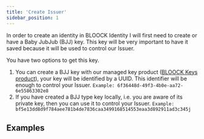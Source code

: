 ```yaml
---
title: 'Create Issuer'
sidebar_position: 1
---
```


In order to create an identity in BLOOCK Identity I will first need to create or have a Baby JubJub (BJJ) key. This key will be very important to have it saved because it will be used to control our Issuer.

You have two options to get this key.

1. You can create a BJJ key with our managed key product ([BLOOCK Keys product](go_to_keys_documentation)), your key will be identified by a UUID. This identifier will be enough to control your Issuer.
   `Example: 6f36448d-49f3-4b0e-aa72-6e55863302e8`
2. If you have created a BJJ type key locally, i.e. you are aware of its private key, then you can use it to control your Issuer.
   `Example: bf5e13dd8d9f784aee781b4de7836caa3499168514553eaa3d892911ad3c345j`

## Examples



<SdkCodeBlock
  ts={CreateIssuerJs}
  py={CreateIssuerPy}
  java={CreateIssuerJava}
  php={CreateIssuerPhp}
  go={CreateIssuerGo}
/>
